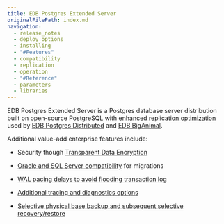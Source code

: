 ```yaml
---
title: EDB Postgres Extended Server
originalFilePath: index.md
navigation: 
  - release_notes
  - deploy_options
  - installing
  - "#Features"
  - compatibility
  - replication
  - operation
  - "#Reference"
  - parameters
  - libraries
---
```


EDB Postgres Extended Server is a Postgres database server distribution built on open-source PostgreSQL with [enhanced replication optimization](replication) used by [EDB Postgres Distributed](/pgd/latest/) and [EDB BigAnimal](/biganimal/latest). 

Additional value-add enterprise features include:
- Security though [Transparent Data Encryption](/tde/latest/)

- [Oracle and SQL Server compatibility](compatibility) for migrations
- [WAL pacing delays to avoid flooding transaction log](./operation/#avoid-flooding-transaction-logs)
- [Additional tracing and diagnostics options](./operation/#additional-tracing-and-diagnostics-options)
- [Selective physical base backup and subsequent selective recovery/restore](./operation/#additional-tracing-and-diagnostics-options)


